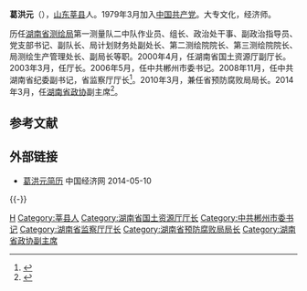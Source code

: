 '''葛洪元'''（{{bd|1955年|9月||catIdx=Ge葛}}），[[山东|山东]][[莘县|莘县]]人。1979年3月加入[[中国共产党|中国共产党]]。大专文化，经济师。

历任[[湖南省测绘局|湖南省测绘局]]第一测量队二中队作业员、组长、政治处干事、副政治指导员、党支部书记、副队长、局计划财务处副处长、第二测绘院院长、第三测绘院院长、局测绘生产管理处长、副局长等职。2000年4月，任湖南省国土资源厅副厅长。2003年3月，任厅长。2006年5月，任中共郴州市委书记。2008年11月，任中共湖南省纪委副书记，省监察厅厅长<ref>{{cite news|title=戴道晋任郴州市委书记|url=http://news.xinhuanet.com/local/2008-11/10/content_10333936.htm|accessdate=2014-02-28|newspaper=新华网|archive-date=2009-11-20|archive-url=https://web.archive.org/web/20091120151444/http://news.xinhuanet.com/local/2008-11/10/content_10333936.htm|dead-url=no}}</ref>。2010年3月，兼任省预防腐败局局长。2014年3月，任[[湖南省政协|湖南省政协]]副主席<ref>{{cite news|title=2月任免：4省份政协副主席履新 3名副省级官员被查|url=http://news.163.com/14/0228/19/9M6O6JT300014JB6.html|accessdate=2014-02-28|newspaper=网易|archive-url=https://web.archive.org/web/20160427092810/http://news.163.com/14/0228/19/9M6O6JT300014JB6.html|archive-date=2016-04-27|dead-url=yes}}</ref>。

==参考文献==
{{Reflist}}
==外部链接==
*[http://district.ce.cn/newarea/sddy/201402/13/t20140213_2295513.shtml 葛洪元简历 ] {{Wayback|url=http://district.ce.cn/newarea/sddy/201402/13/t20140213_2295513.shtml |date=20150509201139 }} 中国经济网 2014-05-10

{{-}}
{{start box}}
{{s-gov|prc}}
{{s-before|[[贺家铁|贺家铁]]}}
{{s-title|[[湖南省监察厅|湖南省监察厅]]厅长|2008年11月-2014年7月}} 
{{s-after|[[周农|周农]]}}
{{s-before|新设机构}}
{{s-title|[[湖南省预防腐败局|湖南省预防腐败局]]局长|2010年3月-2014年7月}} 
{{s-after|[[周农|周农]]}}
{{s-before|[[张以坤|张以坤]]}}
{{s-title|[[湖南省国土资源厅|湖南省国土资源厅]]厅长|2003年3月-2006年5月}} 
{{s-after|[[陈三新|陈三新]]}}
{{s-ppo}}
{{s-before|[[李大伦|李大伦]]}}
{{s-title|[[中国共产党郴州市委员会|中国共产党郴州市委员会]]书记|2006年5月-2008年11月}} 
{{s-after|[[戴道晋|戴道晋]]}}
{{end box}}

{{DEFAULTSORT:Ge葛}}
[[Category:葛姓|H]]
[[Category:莘县人|Category:莘县人]]
[[Category:湖南省国土资源厅厅长|Category:湖南省国土资源厅厅长]]
[[Category:中共郴州市委书记|Category:中共郴州市委书记]]
[[Category:湖南省监察厅厅长|Category:湖南省监察厅厅长]]
[[Category:湖南省预防腐败局局长|Category:湖南省预防腐败局局长]]
[[Category:湖南省政协副主席|Category:湖南省政协副主席]]